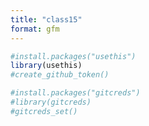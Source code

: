 ```yaml
---
title: "class15"
format: gfm
---
```

```r
#install.packages("usethis")
library(usethis)
#create_github_token()
```

```r
#install.packages("gitcreds")
#library(gitcreds)
#gitcreds_set()
```

